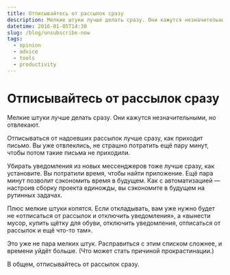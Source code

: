 ```yaml
---
title: Отписывайтесь от рассылок сразу
description: Мелкие штуки лучше делать сразу. Они кажутся незначительными, но отвлекают.
datetime: 2016-01-05T14:30
slug: /blog/unsubscribe-now
tags:
  - opinion
  - advice
  - tools
  - productivity
---
```


# Отписывайтесь от рассылок сразу

Мелкие штуки лучше делать сразу. Они кажутся незначительными, но отвлекают.

Отписываться от надоевших рассылок лучше сразу, как приходит письмо. Вы уже отвлеклись, не страшно потратить ещё пару минут, чтобы потом такие письма не приходили.

Убирать уведомления из новых мессенджеров тоже лучше сразу, как установите. Вы потратили время, чтобы найти приложение. Ещё пара минут позволит сэкономить время в будущем. Как с автоматизацией — настроив сборку проекта единожды, вы сэкономите в будущем на рутинных задачах.

Плюс мелкие штуки копятся. Если откладывать, вам уже нужно будет не «отписаться от рассылок и отключить уведомления», а «вынести мусор, купить щётку для обуви, отключить уведомления, отписаться от рассылок и ещё что-то там».

Это уже не пара мелких штук. Расправиться с этим списком сложнее, и времени уйдёт больше. (Что может стать причиной прокрастинации.)

В общем, отписывайтесь от рассылок сразу.
